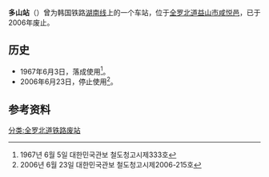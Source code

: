 {{朝鮮半島車站資訊
|公司色 = black
|文字色 = 
|站名 = 多山站
|圖片 = 
|pxl = 
|圖片說明 =
|前一站 = [[咸悦站|咸悦]]
|前一站距離 = 3.6
|後一站距離 = 5.8
|後一站 = [[黄登站|黄登]]
|所屬路線 = [[湖南线|湖南线]]
|距離 = 75.4
|起點站 = [[大田操车场|大田操车场]]
|諺文 = 다산역
|朝鮮漢字 = 多山驛
|文觀部式 = Dasan-yeok
|馬-賴式 = Tasan-yŏk
|副站名 = 
|車站編號 = 
|停站路線數 = 
|所屬公司 = [[韩国铁道公社|韩国铁道公社]]
|所在地 =[[全罗北道|全罗北道]][[益山市|益山市]][[咸悦邑|咸悦邑]]
|車站構造 = 地面车站
|月台配置 = 
|啟用年月日 =1967年6月3日
|廢站年月日 =2006年6月23日
|上下車人次 = 
|統計年度 = 
|轉車 = 
|備註 = 
|全寬備註 = 
}}

'''多山站'''（{{kor|諺=다산역|漢=多山驛|羅=Dasan yeok|f=y}}）曾为韩国铁路[[湖南线|湖南线]]上的一个车站，位于[[全罗北道|全罗北道]][[益山市|益山市]][[咸悦邑|咸悦邑]]，已于2006年废止。

== 历史 ==
*1967年6月3日，落成使用<ref>1967년 6월 5일 대한민국관보 철도청고시제333호</ref>。
*2006年6月23日，停止使用<ref>2006년 6월 23일 대한민국관보 철도청고시제2006-215호</ref>。

== 参考资料 ==
{{reflist}}

{{湖南线}}

[[分类:全罗北道铁路废站|分类:全罗北道铁路废站]]